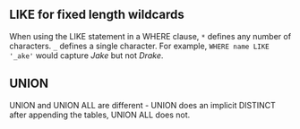 ## LIKE for fixed length wildcards

When using the LIKE statement in a WHERE clause, `*` defines any number of characters. `_` defines a single character. For example, `WHERE name LIKE '_ake'` would capture *Jake* but not *Drake*.

## UNION

UNION and UNION ALL are different - UNION does an implicit DISTINCT after appending the tables, UNION ALL does not.